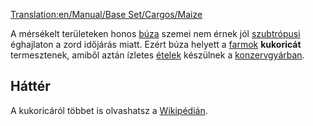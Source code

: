 [[Translation:en/Manual/Base Set/Cargos/Maize]]

{{hu/Manual/Base Set/Cargos/Rakomány|név=Kukorica
|kép=en/Manual/Base Set/Cargos/Grain.png
|termeli=[[hu/Manual/Base Set/Industries/Farm|farm]] - kizárólag szubtrópusi éghajlaton
|fogadja=[[hu/Manual/Base Set/Industries/Konzervgyár|konzervgyár]]
}}

A mérsékelt területeken honos [[hu/Manual/Base Set/Cargos/Búza|búza]] szemei nem érnek jól [[hu/Manual/Éghajlatok#szubtropusi|szubtrópusi]] éghajlaton a zord időjárás miatt. Ezért búza helyett a [[hu/Manual/Base Set/Industries/Farm|farmok]] '''kukoricát''' termesztenek, amiből aztán ízletes [[hu/Manual/Base Set/Cargos/Étel|ételek]] készülnek a [[hu/Manual/Base Set/Industries/Konzervgyár|konzervgyárban]].

==Háttér==
A kukoricáról többet is olvashatsz a [http://hu.wikipedia.org/wiki/Kukorica Wikipédián].

{{hu/Manual/Base Set/Cargos/Navbox Rakomány}}